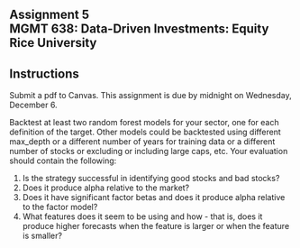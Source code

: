 ## Assignment 5<br>MGMT 638: Data-Driven Investments: Equity<br>Rice University


::: {.callout-note appearance="minimal"}

## Instructions 

Submit a pdf to Canvas.  This assignment is due by midnight on Wednesday, December 6.
:::

Backtest at least two random forest models for your sector, one for each definition of the target.  Other models could be backtested using different max_depth or a different number of years for training data or a different number of stocks or excluding or including large caps, etc.  Your evaluation should contain the following:

1.  Is the strategy successful in identifying good stocks and bad stocks?
2.  Does it produce alpha relative to the market?
3.  Does it have significant factor betas and does it produce alpha relative to the factor model?
4.  What features does it seem to be using and how - that is, does it produce higher forecasts when the feature is larger or when the feature is smaller?

